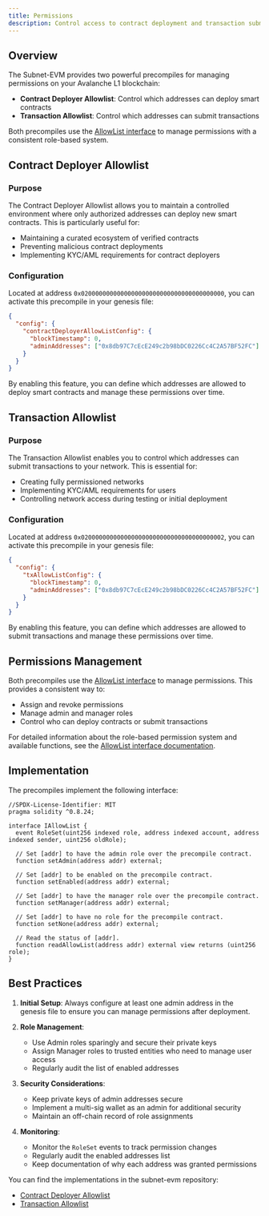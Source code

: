 ```yaml
---
title: Permissions
description: Control access to contract deployment and transaction submission on your Avalanche L1 blockchain.
---
```


## Overview

The Subnet-EVM provides two powerful precompiles for managing permissions on your Avalanche L1 blockchain:

- **Contract Deployer Allowlist**: Control which addresses can deploy smart contracts
- **Transaction Allowlist**: Control which addresses can submit transactions

Both precompiles use the [AllowList interface](/docs/avalanche-l1s/default-precompiles/allowlist) to manage permissions with a consistent role-based system.

## Contract Deployer Allowlist

### Purpose
The Contract Deployer Allowlist allows you to maintain a controlled environment where only authorized addresses can deploy new smart contracts. This is particularly useful for:

- Maintaining a curated ecosystem of verified contracts
- Preventing malicious contract deployments
- Implementing KYC/AML requirements for contract deployers

### Configuration
Located at address `0x0200000000000000000000000000000000000000`, you can activate this precompile in your genesis file:

```json
{
  "config": {
    "contractDeployerAllowListConfig": {
      "blockTimestamp": 0,
      "adminAddresses": ["0x8db97C7cEcE249c2b98bDC0226Cc4C2A57BF52FC"]
    }
  }
}
```

By enabling this feature, you can define which addresses are allowed to deploy smart contracts and manage these permissions over time.

## Transaction Allowlist

### Purpose
The Transaction Allowlist enables you to control which addresses can submit transactions to your network. This is essential for:

- Creating fully permissioned networks
- Implementing KYC/AML requirements for users
- Controlling network access during testing or initial deployment

### Configuration
Located at address `0x0200000000000000000000000000000000000002`, you can activate this precompile in your genesis file:

```json
{
  "config": {
    "txAllowListConfig": {
      "blockTimestamp": 0,
      "adminAddresses": ["0x8db97C7cEcE249c2b98bDC0226Cc4C2A57BF52FC"]
    }
  }
}
```

By enabling this feature, you can define which addresses are allowed to submit transactions and manage these permissions over time.

## Permissions Management

Both precompiles use the [AllowList interface](/docs/avalanche-l1s/default-precompiles/allowlist) to manage permissions. This provides a consistent way to:
- Assign and revoke permissions
- Manage admin and manager roles
- Control who can deploy contracts or submit transactions

For detailed information about the role-based permission system and available functions, see the [AllowList interface documentation](/docs/avalanche-l1s/default-precompiles/allowlist).

## Implementation

The precompiles implement the following interface:

```solidity
//SPDX-License-Identifier: MIT
pragma solidity ^0.8.24;

interface IAllowList {
  event RoleSet(uint256 indexed role, address indexed account, address indexed sender, uint256 oldRole);

  // Set [addr] to have the admin role over the precompile contract.
  function setAdmin(address addr) external;

  // Set [addr] to be enabled on the precompile contract.
  function setEnabled(address addr) external;

  // Set [addr] to have the manager role over the precompile contract.
  function setManager(address addr) external;

  // Set [addr] to have no role for the precompile contract.
  function setNone(address addr) external;

  // Read the status of [addr].
  function readAllowList(address addr) external view returns (uint256 role);
}
```

## Best Practices

1. **Initial Setup**: Always configure at least one admin address in the genesis file to ensure you can manage permissions after deployment.

2. **Role Management**:
   - Use Admin roles sparingly and secure their private keys
   - Assign Manager roles to trusted entities who need to manage user access
   - Regularly audit the list of enabled addresses

3. **Security Considerations**:
   - Keep private keys of admin addresses secure
   - Implement a multi-sig wallet as an admin for additional security
   - Maintain an off-chain record of role assignments

4. **Monitoring**:
   - Monitor the `RoleSet` events to track permission changes
   - Regularly audit the enabled addresses list
   - Keep documentation of why each address was granted permissions

You can find the implementations in the subnet-evm repository:
- [Contract Deployer Allowlist](https://github.com/ava-labs/subnet-evm/blob/master/precompile/contracts/deployerallowlist/contract.go)
- [Transaction Allowlist](https://github.com/ava-labs/subnet-evm/blob/master/precompile/contracts/txallowlist/contract.go) 